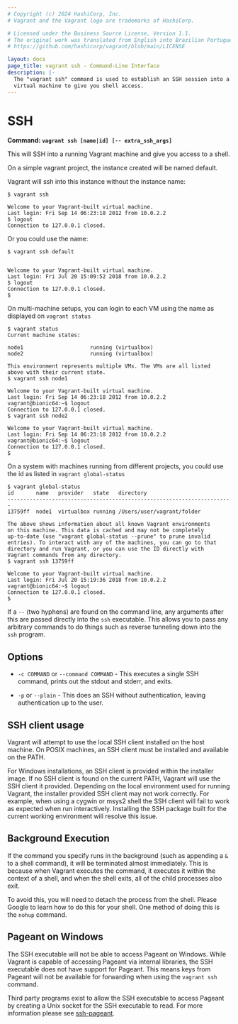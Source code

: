 ```yaml
---
# Copyright (c) 2024 HashiCorp, Inc.
# Vagrant and the Vagrant logo are trademarks of HashiCorp.

# Licensed under the Business Source License, Version 1.1.
# The original work was translated from English into Brazilian Portuguese.
# https://github.com/hashicorp/vagrant/blob/main/LICENSE

layout: docs
page_title: vagrant ssh - Command-Line Interface
description: |-
  The "vagrant ssh" command is used to establish an SSH session into a running
  virtual machine to give you shell access.
---
```


# SSH

**Command: `vagrant ssh [name|id] [-- extra_ssh_args]`**

This will SSH into a running Vagrant machine and give you access to a shell.

On a simple vagrant project, the instance created will be named default.

Vagrant will ssh into this instance without the instance name:

```shell-session
$ vagrant ssh

Welcome to your Vagrant-built virtual machine.
Last login: Fri Sep 14 06:23:18 2012 from 10.0.2.2
$ logout
Connection to 127.0.0.1 closed.
```

Or you could use the name:

```shell-session
$ vagrant ssh default


Welcome to your Vagrant-built virtual machine.
Last login: Fri Jul 20 15:09:52 2018 from 10.0.2.2
$ logout
Connection to 127.0.0.1 closed.
$
```

On multi-machine setups, you can login to each VM using the name as displayed
on `vagrant status`

```shell-session
$ vagrant status
Current machine states:

node1                     running (virtualbox)
node2                     running (virtualbox)

This environment represents multiple VMs. The VMs are all listed
above with their current state.
$ vagrant ssh node1

Welcome to your Vagrant-built virtual machine.
Last login: Fri Sep 14 06:23:18 2012 from 10.0.2.2
vagrant@bionic64:~$ logout
Connection to 127.0.0.1 closed.
$ vagrant ssh node2

Welcome to your Vagrant-built virtual machine.
Last login: Fri Sep 14 06:23:18 2012 from 10.0.2.2
vagrant@bionic64:~$ logout
Connection to 127.0.0.1 closed.
$
```

On a system with machines running from different projects, you could use the id
as listed in `vagrant global-status`

```shell-session
$ vagrant global-status
id       name   provider   state   directory
-----------------------------------------------------------------------
13759ff  node1  virtualbox running /Users/user/vagrant/folder

The above shows information about all known Vagrant environments
on this machine. This data is cached and may not be completely
up-to-date (use "vagrant global-status --prune" to prune invalid
entries). To interact with any of the machines, you can go to that
directory and run Vagrant, or you can use the ID directly with
Vagrant commands from any directory.
$ vagrant ssh 13759ff

Welcome to your Vagrant-built virtual machine.
Last login: Fri Jul 20 15:19:36 2018 from 10.0.2.2
vagrant@bionic64:~$ logout
Connection to 127.0.0.1 closed.
$
```

If a `--` (two hyphens) are found on the command line, any arguments after
this are passed directly into the `ssh` executable. This allows you to pass
any arbitrary commands to do things such as reverse tunneling down into the
`ssh` program.

## Options

- `-c COMMAND` or `--command COMMAND` - This executes a single SSH command, prints
  out the stdout and stderr, and exits.

- `-p` or `--plain` - This does an SSH without authentication, leaving
  authentication up to the user.

## SSH client usage

Vagrant will attempt to use the local SSH client installed on the host machine. On
POSIX machines, an SSH client must be installed and available on the PATH.

For Windows installations, an SSH client is provided within the installer
image. If no SSH client is found on the current PATH, Vagrant will use the
SSH client it provided. Depending on the local environment used for running
Vagrant, the installer provided SSH client may not work correctly. For example,
when using a cygwin or msys2 shell the SSH client will fail to work as expected
when run interactively. Installing the SSH package built for the current working
environment will resolve this issue.

## Background Execution

If the command you specify runs in the background (such as appending a `&` to
a shell command), it will be terminated almost immediately. This is because
when Vagrant executes the command, it executes it within the context of a
shell, and when the shell exits, all of the child processes also exit.

To avoid this, you will need to detach the process from the shell. Please
Google to learn how to do this for your shell. One method of doing this is
the `nohup` command.

## Pageant on Windows

The SSH executable will not be able to access Pageant on Windows. While
Vagrant is capable of accessing Pageant via internal libraries, the
SSH executable does not have support for Pageant. This means keys
from Pageant will not be available for forwarding when using the
`vagrant ssh` command.

Third party programs exist to allow the SSH executable to access Pageant
by creating a Unix socket for the SSH executable to read. For more information
please see [ssh-pageant](https://github.com/cuviper/ssh-pageant).
